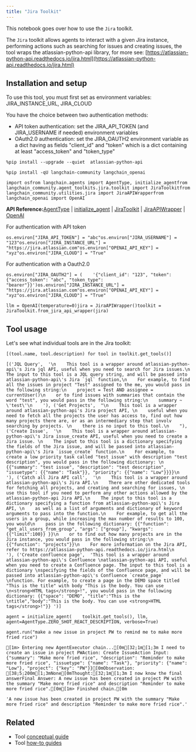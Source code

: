```yaml
---
title: "Jira Toolkit"
---
```


This notebook goes over how to use the `Jira` toolkit.

The `Jira` toolkit allows agents to interact with a given Jira instance, performing actions such as searching for issues and creating issues, the tool wraps the atlassian-python-api library, for more see: [https://atlassian-python-api.readthedocs.io/jira.html](https://atlassian-python-api.readthedocs.io/jira.html)

## Installation and setup

To use this tool, you must first set as environment variables: JIRA\_INSTANCE\_URL, JIRA\_CLOUD

You have the choice between two authentication methods:

* API token authentication: set the JIRA\_API\_TOKEN (and JIRA\_USERNAME if needed) environment variables
* OAuth2.0 authentication: set the JIRA\_OAUTH2 environment variable as a dict having as fields "client\_id" and "token" which is a dict containing at least "access\_token" and "token\_type"

```
%pip install --upgrade --quiet  atlassian-python-api
```

```
%pip install -qU langchain-community langchain_openai
```

```
import osfrom langchain.agents import AgentType, initialize_agentfrom langchain_community.agent_toolkits.jira.toolkit import JiraToolkitfrom langchain_community.utilities.jira import JiraAPIWrapperfrom langchain_openai import OpenAI
```

**API Reference:**[AgentType](https://python.langchain.com/api_reference/langchain/agents/langchain.agents.agent_types.AgentType.html) | [initialize\_agent](https://python.langchain.com/api_reference/langchain/agents/langchain.agents.initialize.initialize_agent.html) | [JiraToolkit](https://python.langchain.com/api_reference/community/agent_toolkits/langchain_community.agent_toolkits.jira.toolkit.JiraToolkit.html) | [JiraAPIWrapper](https://python.langchain.com/api_reference/community/utilities/langchain_community.utilities.jira.JiraAPIWrapper.html) | [OpenAI](https://python.langchain.com/api_reference/openai/llms/langchain_openai.llms.base.OpenAI.html)

For authentication with API token

```
os.environ["JIRA_API_TOKEN"] = "abc"os.environ["JIRA_USERNAME"] = "123"os.environ["JIRA_INSTANCE_URL"] = "https://jira.atlassian.com"os.environ["OPENAI_API_KEY"] = "xyz"os.environ["JIRA_CLOUD"] = "True"
```

For authentication with a Oauth2.0

```
os.environ["JIRA_OAUTH2"] = (    '{"client_id": "123", "token": {"access_token": "abc", "token_type": "bearer"}}')os.environ["JIRA_INSTANCE_URL"] = "https://jira.atlassian.com"os.environ["OPENAI_API_KEY"] = "xyz"os.environ["JIRA_CLOUD"] = "True"
```

```
llm = OpenAI(temperature=0)jira = JiraAPIWrapper()toolkit = JiraToolkit.from_jira_api_wrapper(jira)
```

## Tool usage

Let's see what individual tools are in the Jira toolkit:

```
[(tool.name, tool.description) for tool in toolkit.get_tools()]
```

```
[('JQL Query',  '\n    This tool is a wrapper around atlassian-python-api\'s Jira jql API, useful when you need to search for Jira issues.\n    The input to this tool is a JQL query string, and will be passed into atlassian-python-api\'s Jira `jql` function,\n    For example, to find all the issues in project "Test" assigned to the me, you would pass in the following string:\n    project = Test AND assignee = currentUser()\n    or to find issues with summaries that contain the word "test", you would pass in the following string:\n    summary ~ \'test\'\n    '), ('Get Projects',  "\n    This tool is a wrapper around atlassian-python-api's Jira project API, \n    useful when you need to fetch all the projects the user has access to, find out how many projects there are, or as an intermediary step that involv searching by projects. \n    there is no input to this tool.\n    "), ('Create Issue',  '\n    This tool is a wrapper around atlassian-python-api\'s Jira issue_create API, useful when you need to create a Jira issue. \n    The input to this tool is a dictionary specifying the fields of the Jira issue, and will be passed into atlassian-python-api\'s Jira `issue_create` function.\n    For example, to create a low priority task called "test issue" with description "test description", you would pass in the following dictionary: \n    {{"summary": "test issue", "description": "test description", "issuetype": {{"name": "Task"}}, "priority": {{"name": "Low"}}}}\n    '), ('Catch all Jira API call',  '\n    This tool is a wrapper around atlassian-python-api\'s Jira API.\n    There are other dedicated tools for fetching all projects, and creating and searching for issues, \n    use this tool if you need to perform any other actions allowed by the atlassian-python-api Jira API.\n    The input to this tool is a dictionary specifying a function from atlassian-python-api\'s Jira API, \n    as well as a list of arguments and dictionary of keyword arguments to pass into the function.\n    For example, to get all the users in a group, while increasing the max number of results to 100, you would\n    pass in the following dictionary: {{"function": "get_all_users_from_group", "args": ["group"], "kwargs": {{"limit":100}} }}\n    or to find out how many projects are in the Jira instance, you would pass in the following string:\n    {{"function": "projects"}}\n    For more information on the Jira API, refer to https://atlassian-python-api.readthedocs.io/jira.html\n    '), ('Create confluence page',  'This tool is a wrapper around atlassian-python-api\'s Confluence \natlassian-python-api API, useful when you need to create a Confluence page. The input to this tool is a dictionary \nspecifying the fields of the Confluence page, and will be passed into atlassian-python-api\'s Confluence `create_page` \nfunction. For example, to create a page in the DEMO space titled "This is the title" with body "This is the body. You can use \n<strong>HTML tags</strong>!", you would pass in the following dictionary: {{"space": "DEMO", "title":"This is the \ntitle","body":"This is the body. You can use <strong>HTML tags</strong>!"}} ')]
```

```
agent = initialize_agent(    toolkit.get_tools(), llm, agent=AgentType.ZERO_SHOT_REACT_DESCRIPTION, verbose=True)
```

```
agent.run("make a new issue in project PW to remind me to make more fried rice")
```

```
[1m> Entering new AgentExecutor chain...[0m[32;1m[1;3m I need to create an issue in project PWAction: Create IssueAction Input: {"summary": "Make more fried rice", "description": "Reminder to make more fried rice", "issuetype": {"name": "Task"}, "priority": {"name": "Low"}, "project": {"key": "PW"}}[0mObservation: [38;5;200m[1;3mNone[0mThought:[32;1m[1;3m I now know the final answerFinal Answer: A new issue has been created in project PW with the summary "Make more fried rice" and description "Reminder to make more fried rice".[0m[1m> Finished chain.[0m
```

```
'A new issue has been created in project PW with the summary "Make more fried rice" and description "Reminder to make more fried rice".'
```

## Related

* Tool [conceptual guide](/oss/concepts/tools)
* Tool [how-to guides](/oss/how_to/#tools)
